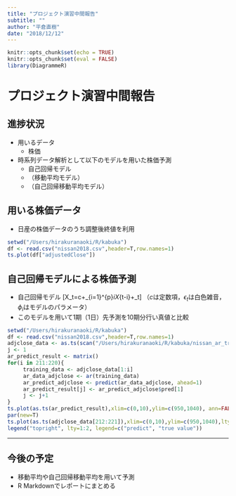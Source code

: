```yaml
---
title: "プロジェクト演習中間報告"
subtitle: ""
author: "平倉直樹"
date: "2018/12/12"
---
```


```r
knitr::opts_chunk$set(echo = TRUE)
knitr::opts_chunk$set(eval = FALSE)
library(DiagrammeR)
```

# プロジェクト演習中間報告

## 進捗状況

- 用いるデータ
    - 株価
- 時系列データ解析として以下のモデルを用いた株価予測
    - 自己回帰モデル
    - （移動平均モデル）
    - （自己回帰移動平均モデル）

## 用いる株価データ
- 日産の株価データのうち調整後終値を利用
```r
setwd("/Users/hirakuranaoki/R/kabuka")
df <- read.csv("nissan2018.csv",header=T,row.names=1)
ts.plot(df["adjustedClose"])
```

## 自己回帰モデルによる株価予測
- 自己回帰モデル
\[X_t=c+\sum_{i=1}^{p}\phi_iX_{t-i}+\epsilon_t\]
（$c$は定数項，$\epsilon_t$は白色雑音，$\phi_i$はモデルのパラメータ）
- このモデルを用いて1期（1日）先予測を10期分行い真値と比較

```r
setwd("/Users/hirakuranaoki/R/kabuka")
df <- read.csv("nissan2018.csv",header=T,row.names=1)
adjclose_data <- as.ts(scan("/Users/hirakuranaoki/R/kabuka/nissan_ar_training_adjclose.txt",skip=1))
j <- 1
ar_predict_result <- matrix()
for(i in 211:220){
     training_data <- adjclose_data[1:i]
     ar_data_adjclose <- ar(training_data)
     ar_predict_adjclose <- predict(ar_data_adjclose, ahead=1)
     ar_predict_result[j] <- ar_predict_adjclose$pred[1]
     j <- j+1
}
ts.plot(as.ts(ar_predict_result),xlim=c(0,10),ylim=c(950,1040), ann=FALSE)
par(new=T)
ts.plot(as.ts(adjclose_data[212:221]),xlim=c(0,10),ylim=c(950,1040),lty="dashed",ann=F)
legend("topright", lty=1:2, legend=c("predict", "true value"))
```
---
## 今後の予定
- 移動平均や自己回帰移動平均を用いて予測
- R Markdownでレポートにまとめる